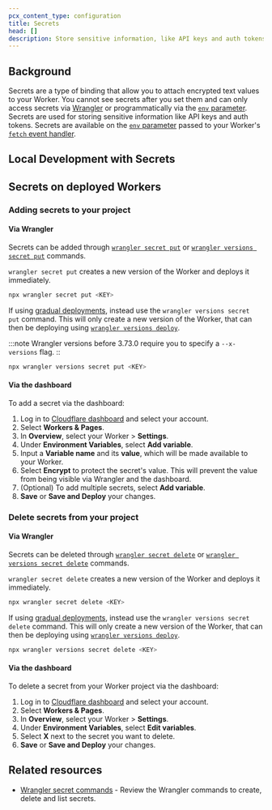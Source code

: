 ```yaml
---
pcx_content_type: configuration
title: Secrets
head: []
description: Store sensitive information, like API keys and auth tokens, in your Worker.
---
```



## Background

Secrets are a type of binding that allow you to attach encrypted text values to your Worker. You cannot see secrets after you set them and can only access secrets via [Wrangler](/workers/wrangler/commands/#secret) or programmatically via the [`env` parameter](/workers/runtime-apis/handlers/fetch/#parameters). Secrets are used for storing sensitive information like API keys and auth tokens. Secrets are available on the [`env` parameter](/workers/runtime-apis/handlers/fetch/#parameters) passed to your Worker's [`fetch` event handler](/workers/runtime-apis/handlers/fetch/).

## Local Development with Secrets

<Render file="secrets-in-dev" />

## Secrets on deployed Workers

### Adding secrets to your project

#### Via Wrangler

Secrets can be added through [`wrangler secret put`](/workers/wrangler/commands/#secret) or [`wrangler versions secret put`](/workers/wrangler/commands/#secret-put) commands.

`wrangler secret put` creates a new version of the Worker and deploys it immediately.

```sh
npx wrangler secret put <KEY>
```

If using [gradual deployments](/workers/configuration/versions-and-deployments/gradual-deployments/), instead use the `wrangler versions secret put` command. This will only create a new version of the Worker, that can then be deploying using [`wrangler versions deploy`](/workers/wrangler/commands/#deploy-2).

:::note
Wrangler versions before 3.73.0 require you to specify a `--x-versions` flag.
::

```sh
npx wrangler versions secret put <KEY>
```

#### Via the dashboard

To add a secret via the dashboard:

1. Log in to [Cloudflare dashboard](https://dash.cloudflare.com/) and select your account.
2. Select **Workers & Pages**.
3. In **Overview**, select your Worker > **Settings**.
4. Under **Environment Variables**, select **Add variable**.
5. Input a **Variable name** and its **value**, which will be made available to your Worker.
6. Select **Encrypt** to protect the secret's value. This will prevent the value from being visible via Wrangler and the dashboard.
7. (Optional) To add multiple secrets, select **Add variable**.
8. **Save** or **Save and Deploy** your changes.

### Delete secrets from your project

#### Via Wrangler

Secrets can be deleted through [`wrangler secret delete`](/workers/wrangler/commands/#delete-7) or [`wrangler versions secret delete`](/workers/wrangler/commands/#secret-delete) commands.

`wrangler secret delete` creates a new version of the Worker and deploys it immediately.

```sh
npx wrangler secret delete <KEY>
```

If using [gradual deployments](/workers/configuration/versions-and-deployments/gradual-deployments/), instead use the `wrangler versions secret delete` command. This will only create a new version of the Worker, that can then be deploying using [`wrangler versions deploy`](/workers/wrangler/commands/#deploy-2).

```sh
npx wrangler versions secret delete <KEY>
```

#### Via the dashboard

To delete a secret from your Worker project via the dashboard:

1. Log in to [Cloudflare dashboard](https://dash.cloudflare.com/) and select your account.
2. Select **Workers & Pages**.
3. In **Overview**, select your Worker > **Settings**.
4. Under **Environment Variables**, select **Edit variables**.
5. Select **X** next to the secret you want to delete.
6. **Save** or **Save and Deploy** your changes.

<Render file="env_and_secrets" />

## Related resources

- [Wrangler secret commands](/workers/wrangler/commands/#secret) - Review the Wrangler commands to create, delete and list secrets.
